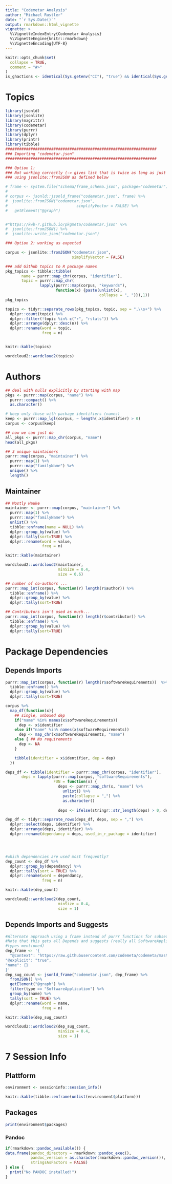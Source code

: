 ```yaml
---
title: "Codemetar Analysis"
author: "Michael Rustler"
date: "`r Sys.Date()`"
output: rmarkdown::html_vignette
vignette: >
  %\VignetteIndexEntry{Codemetar Analysis}
  %\VignetteEngine{knitr::rmarkdown}
  %\VignetteEncoding{UTF-8}
---
```


```r
knitr::opts_chunk$set(
  collapse = TRUE,
  comment = "#>"
)
is_ghactions <- identical(Sys.getenv("CI"), "true") && identical(Sys.getenv("GH_ACTIONS_KWB_R"), TRUE)

```

# Topics

```r

library(jsonld)
library(jsonlite)
library(magrittr)
library(codemetar)
library(purrr)
library(dplyr)
library(printr)
library(tibble)
##################################################################
### Importing "codemetar.json" 
##################################################################

### Option 1:
### Not working correctly (-> gives list that is twice as long as just
### using jsonlite::fromJSON as defined below

# frame <- system.file("schema/frame_schema.json", package="codemetar")
# 
# corpus <- jsonld::jsonld_frame("codemetar.json", frame) %>%
#  jsonlite::fromJSON("codemetar.json",
#                              simplifyVector = FALSE) %>%
#   getElement("@graph")


#"https://kwb-r.github.io/pkgmeta/codemetar.json" %>%  
#  jsonlite::fromJSON() %>% 
#  jsonlite::write_json("codemetar.json")

### Option 2: working as expected

corpus <- jsonlite::fromJSON("codemetar.json",
                             simplifyVector = FALSE)

### add Github topics to R package names
pkg_topics <- tibble::tibble(
       name = purrr::map_chr(corpus, "identifier"),
       topic = purrr::map_chr(
               lapply(purrr::map(corpus, "keywords"), 
                      function(x) {paste(unlist(x), 
                                         collapse = ", ")}),1))
pkg_topics

```

```r
topics <- tidyr::separate_rows(pkg_topics, topic, sep = ",\\s+") %>% 
  dplyr::count(topic) %>% 
  dplyr::filter(!topic %in% c("r", "rstats")) %>% 
  dplyr::arrange(dplyr::desc(n)) %>% 
  dplyr::rename(word = topic,
                freq = n) 


knitr::kable(topics)


```

```r
wordcloud2::wordcloud2(topics)
```


# Authors

```r

## deal with nulls explicitly by starting with map
pkgs <- purrr::map(corpus, "name") %>%
  purrr::compact() %>%
  as.character()

# keep only those with package identifiers (names)
keep <- purrr::map_lgl(corpus, ~ length(.x$identifier) > 0)
corpus <- corpus[keep]

## now we can just do
all_pkgs <- purrr::map_chr(corpus, "name")
head(all_pkgs)

## 3 unique maintainers
purrr::map(corpus, "maintainer") %>%  
  purrr::map(1) %>%  
  purrr::map("familyName") %>% 
  unique() %>%
  length()

```

## Maintainer

```r
## Mostly Hauke
maintainer <- purrr::map(corpus, "maintainer") %>%  
  purrr::map(1) %>%  
  purrr::map("familyName") %>%
  unlist() %>% 
  tibble::enframe(name = NULL) %>%
  dplyr::group_by(value) %>%
  dplyr::tally(sort=TRUE) %>%
  dplyr::rename(word = value,
                freq = n) 

knitr::kable(maintainer)

```

```r
wordcloud2::wordcloud2(maintainer,
                       minSize = 0.4, 
                       size = 0.6)
```


```r
## number of co-authors ...
purrr::map_int(corpus, function(r) length(r$author)) %>%
  tibble::enframe() %>%
  dplyr::group_by(value) %>%
  dplyr::tally(sort=TRUE) 

## Contributors isn't used as much...
purrr::map_int(corpus, function(r) length(r$contributor)) %>%
  tibble::enframe() %>%
  dplyr::group_by(value) %>%
  dplyr::tally(sort=TRUE)

```

# Package Dependencies


## Depends Imports

```r
purrr::map_int(corpus, function(r) length(r$softwareRequirements))  %>%
  tibble::enframe() %>%
  dplyr::group_by(value) %>%
  dplyr::tally(sort=TRUE)

corpus %>%
  map_df(function(x){
    ## single, unboxed dep
    if("name" %in% names(x$softwareRequirements))
      dep <- x$identifier
    else if("name" %in% names(x$softwareRequirements))
      dep <- map_chr(x$softwareRequirements, "name")
    else { ## No requirements
      dep <- NA
    }

    tibble(identifier = x$identifier, dep = dep)
  }) 

deps_df <- tibble(identifier = purrr::map_chr(corpus, "identifier"),
       deps = lapply(purrr::map(corpus, "softwareRequirements"), 
                     FUN = function(x) {
                       deps <- purrr::map_chr(x, "name") %>%  
                         unlist() %>%  
                         paste(collapse = ",") %>% 
                         as.character()
                       
                       deps <- ifelse(stringr::str_length(deps) > 0, deps, NA_character_)}))

dep_df <- tidyr::separate_rows(deps_df, deps, sep = ",") %>% 
  dplyr::select(deps, identifier) %>%
  dplyr::arrange(deps, identifier) %>% 
  dplyr::rename(dependancy = deps, used_in_r_package = identifier)




#which dependencies are used most frequently?
dep_count <- dep_df %>%
  dplyr::group_by(dependancy) %>%
  dplyr::tally(sort = TRUE) %>%
  dplyr::rename(word = dependancy,
                freq = n)

knitr::kable(dep_count)

```

```r
wordcloud2::wordcloud2(dep_count,
                       minSize = 0.4, 
                       size = 1)
```

## Depends Imports and Suggests

```r
#Alternate approach using a frame instead of purrr functions for subsetting the
#Note that this gets all Depends and suggests (really all SoftwareApplication
#types mentioned)
dep_frame <- '{
  "@context": "https://raw.githubusercontent.com/codemeta/codemeta/master/codemeta.jsonld",
"@explicit": "true",
"name": {}
}'
dep_sug_count <- jsonld_frame("codemetar.json", dep_frame) %>%
  fromJSON() %>%
  getElement("@graph") %>%
  filter(type == "SoftwareApplication") %>%
  group_by(name) %>%
  tally(sort = TRUE) %>%
  dplyr::rename(word = name,
                freq = n) 

knitr::kable(dep_sug_count)

```

```r
wordcloud2::wordcloud2(dep_sug_count,
                       minSize = 0.4, 
                       size = 1)
```

# 7 Session Info 

## Plattform

```r
environment <- sessioninfo::session_info()  

knitr::kable(tibble::enframe(unlist(environment$platform)))

```

## Packages

```r

print(environment$packages)

```

### Pandoc

```r

if(rmarkdown::pandoc_available()) {
data.frame(pandoc_directory = rmarkdown::pandoc_exec(),
           pandoc_version = as.character(rmarkdown::pandoc_version()), 
           stringsAsFactors = FALSE)
} else {
  print("No PANDOC installed!")
}

```
